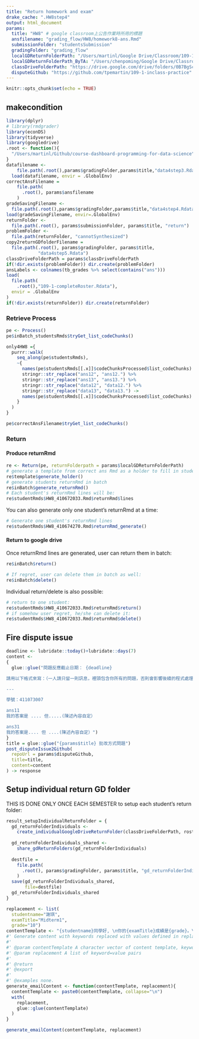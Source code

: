 ```yaml
---
title: "Return homework and exam"
drake_cache: ".HW8step4"
output: html_document
params:
  title: "HW8" # google classroom上公告作業時所用的標題
  ansfilename: "grading_flow/HW8/homework8-ans.Rmd"
  submissionFolder: "studentsSubmission"
  gradingFolder: "grading_flow"
  localGDReturnFolderPath: "/Users/martinl/Google Drive/Classroom/109-1 資料科學程式設計（一）/Return"
  localGDReturnFolderPath_ByTA: "/Users/chenpoming/Google Drive/Classroom/109-1 資料科學程式設計（一）/Return"
  classDriveFolderPath: "https://drive.google.com/drive/folders/0B7BgScbXrgfNfjRGVnp0V0NKbGVjVEN0UVRMdHB0czhnNVBXYVB4R2liTlZxclJFQWRXb1E"
  disputeGithub: "https://github.com/tpemartin/109-1-inclass-practice"
---
```


```r
knitr::opts_chunk$set(echo = TRUE)
```

## makecondition

```r
library(dplyr)
# library(rmdgrader)
library(econDS)
library(tidyverse)
library(googledrive)
.root <- function(){
  "/Users/martinl/Github/course-dashboard-programming-for-data-science"
}
datafilename <- 
    file.path(.root(),params$gradingFolder,params$title,"data4step3.Rdata")
  load(datafilename, envir = .GlobalEnv)
correctAnsFilename = 
    file.path(
      .root(), params$ansfilename
    ) 
gradeSavingFilename <- 
  file.path(.root(),params$gradingFolder,params$title,"data4step4.Rdata")
load(gradeSavingFilename, envir=.GlobalEnv)
returnFolder <-
  file.path(.root(), params$submissionFolder, params$title, "return")
problemFolder <- 
  file.path(returnFolder, "cannotSynthesized")
copy2returnGDfolderFilename = 
  file.path(.root(), params$gradingFolder, params$title,
            "data4step5.Rdata")
classDriveFolderPath = params$classDriveFolderPath 
if(!dir.exists(problemFolder)) dir.create(problemFolder)
ansLabels <- colnames(tb_grades %>% select(contains("ans")))
load(
  file.path(
    .root(),"109-1-completeRoster.Rdata"),
  envir = .GlobalEnv
)
if(!dir.exists(returnFolder)) dir.create(returnFolder)
```

### Retrieve Process

```r
pe <- Process()
pe$inBatch_studentsRmds$tryGet_list_codeChunks()

only4HW8 ={
  purrr::walk(
    seq_along(pe$studentsRmds),
    ~{
      names(pe$studentsRmds[[.x]]$codeChunksProcessed$list_codeChunks) %>%
      stringr::str_replace("ans12", "ans12.") %>%
      stringr::str_replace("ans13", "ans13.") %>%
      stringr::str_replace("data12", "data12.") %>%
      stringr::str_replace("data13", "data13.") ->
      names(pe$studentsRmds[[.x]]$codeChunksProcessed$list_codeChunks)
    }
  )
}

pe$correctAnsFilename$tryGet_list_codeChunks()
```

### Return

#### Produce returnRmd

```r
re <- Return(pe, returnFolderpath = params$localGDReturnFolderPath)
# generate a template from correct ans Rmd as a holder to fill in student's codes
re$template$generate_holder()
# generate students returnRmd in batch
re$inBatch$generate_returnRmd()
# Each student's returnRmd lines will be:
re$studentRmds$HW8_410672033.Rmd$returnRmd$lines
```

You can also generate only one student's returnRmd at a time:
```r
# Generate one student's returnRmd lines
re$studentRmds$HW8_410674270.Rmd$returnRmd_generate()
```

#### Return to google drive

Once returnRmd lines are generated, user can return them in batch:
```r
re$inBatch$return()

# If regret, user can delete them in batch as well:
re$inBatch$delete()
```

Individual return/delete is also possible:
```r
# return to one student:
re$studentRmds$HW8_410672033.Rmd$returnRmd$return()
# if somehow user regret, he/she can delete it:
re$studentRmds$HW8_410672033.Rmd$returnRmd$delete()
```




## Fire dispute issue

```r
deadline <- lubridate::today()+lubridate::days(7)
content <-
{
  glue::glue("問題反應截止日期： {deadline}

請用以下格式來寫：（一人請只留一則訊息，裡頭包含你所有的問題，否則會影響後續的程式處理）

---

學號：411073007

ans11
我的答案是 .... 但.....(陳述內容自定）

ans31
我的答案是.... 但 ....(陳述內容自定）")
}
title = glue::glue("{params$title} 批改方式問題")
post_disputeIssue2Github(
  repoUrl = params$disputeGithub,
  title=title,
  content=content
) -> response
```

## Setup individual return GD folder
THIS IS DONE ONLY ONCE EACH SEMESTER to setup each student's return folder:
```r
result_setupIndividualReturnFolder = {
  gd_returnFolderIndividuals <-
    create_individualGoogleDriveReturnFolder(classDriveFolderPath, roster)
  
  gd_returnFolderIndividuals_shared <- 
    share_gdReturnFolders(gd_returnFolderIndividuals)
  
  destfile = 
    file.path(
      .root(), params$gradingFolder, params$title, "gd_returnFolderIndividuals_shared.Rdata"
    )
  save(gd_returnFolderIndividuals_shared,
       file=destfile)
  gd_returnFolderIndividuals_shared
}
```


```r
replacement <- list(
  studentname="謝琪",
  examTitle="Midterm1",
  grade="10")
contentTemplate <- "{studentname}同學好, \n你的{examTitle}成績是{grade}。\n祝學習愉快\n茂廷老師"
#' Generate content with keywords replaced with values defined in replacement object
#'
#' @param contentTemplate A character vector of content template, keywords to be replaced must formed as `{keyword}` as it is taken care by glue::glue()
#' @param replacement A list of keyword=value pairs
#'
#' @return
#' @export
#'
#' @examples none.
generate_emailContent <- function(contentTemplate, replacement){
  contentTemplate <- paste0(contentTemplate, collapse="\n")
  with(
    replacement,
    glue::glue(contentTemplate)
  )
}

generate_emailContent(contentTemplate, replacement)
```
